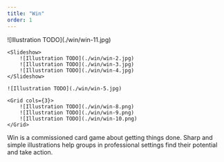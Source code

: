 ```yaml
---
title: "Win"
order: 1
---
```


<Illustrations>
    ![Illustration TODO](./win/win-11.jpg)

    <Slideshow>
        ![Illustration TODO](./win/win-2.jpg)
        ![Illustration TODO](./win/win-3.jpg)
        ![Illustration TODO](./win/win-4.jpg)
    </Slideshow>
  
    ![Illustration TODO](./win/win-5.jpg)

    <Grid cols={3}>
        ![Illustration TODO](./win/win-8.png)
        ![Illustration TODO](./win/win-9.png)
        ![Illustration TODO](./win/win-10.png)
    </Grid>
</Illustrations>

<Description>
    Win is a commissioned card game about getting things done. Sharp and simple illustrations help groups in professional settings find their potential and take action.
</Description>

